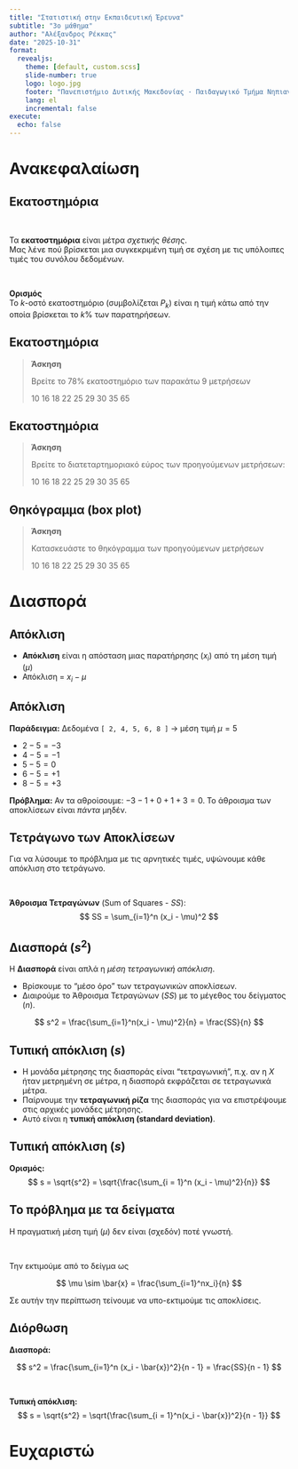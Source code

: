 ```yaml
---
title: "Στατιστική στην Εκπαιδευτική Έρευνα"
subtitle: "3ο μάθημα"
author: "Αλέξανδρος Ρέκκας"
date: "2025-10-31"
format:
  revealjs:
    theme: [default, custom.scss]
    slide-number: true
    logo: logo.jpg
    footer: "Πανεπιστήμιο Δυτικής Μακεδονίας · Παιδαγωγικό Τμήμα Νηπιαγωγών"
    lang: el
    incremental: false
execute:
  echo: false
---
```


# Ανακεφαλαίωση

## Εκατοστημόρια

\

Τα **εκατοστημόρια** είναι μέτρα *σχετικής θέσης*.  
Μας λένε πού βρίσκεται μια συγκεκριμένη τιμή σε σχέση με τις υπόλοιπες τιμές του συνόλου δεδομένων.

\

**Ορισμός**  
Το $k$-οστό εκατοστημόριο (συμβολίζεται $P_k$) είναι η τιμή κάτω από την οποία βρίσκεται το $k\%$ των παρατηρήσεων.

## Εκατοστημόρια

> **Άσκηση**
>
> Βρείτε το 78% εκατοστημόριο των παρακάτω 9 μετρήσεων  
> 
> 10 16 18 22 25 29 30 35 65

## Εκατοστημόρια

> **Άσκηση**
>
> Βρείτε το διατεταρτημοριακό εύρος των προηγούμενων μετρήσεων:  
> 
> 10 16 18 22 25 29 30 35 65


## Θηκόγραμμα (box plot)

> **Άσκηση**
>
> Κατασκευάστε το θηκόγραμμα των προηγούμενων μετρήσεων
> 
> 10 16 18 22 25 29 30 35 65


# Διασπορά

## Απόκλιση

* **Απόκλιση** είναι η απόσταση μιας παρατήρησης ($x_i$) από τη μέση τιμή ($μ$)
* Απόκλιση = $x_i - \mu$

## Απόκλιση

**Παράδειγμα:** Δεδομένα `[ 2, 4, 5, 6, 8 ]` $\rightarrow$ μέση τιμή $\mu = 5$

* $2 - 5 = -3$
* $4 - 5 = -1$
* $5 - 5 = 0$
* $6 - 5 = +1$
* $8 - 5 = +3$

**Πρόβλημα:** Αν τα αθροίσουμε: $-3 - 1 + 0 + 1 + 3 = 0$.
Το άθροισμα των αποκλίσεων είναι *πάντα* μηδέν.

## Τετράγωνο των Αποκλίσεων

Για να λύσουμε το πρόβλημα με τις αρνητικές τιμές, υψώνουμε κάθε απόκλιση στο τετράγωνο.

\

**Άθροισμα Τετραγώνων** (Sum of Squares - $SS$):
$$ SS = \sum_{i=1}^n (x_i - \mu)^2 $$

## Διασπορά ($s^2$)

Η **Διασπορά** είναι απλά η *μέση τετραγωνική απόκλιση*.

* Βρίσκουμε το "μέσο όρο" των τετραγωνικών αποκλίσεων.
* Διαιρούμε το Άθροισμα Τετραγώνων ($SS$) με το μέγεθος του δείγματος ($n$).

$$ s^2 = \frac{\sum_{i=1}^n(x_i - \mu)^2}{n} = \frac{SS}{n} $$


## Τυπική απόκλιση ($s$)

* Η μονάδα μέτρησης της διασποράς είναι "τετραγωνική", π.χ. αν η $X$ ήταν μετρημένη σε μέτρα, η διασπορά εκφράζεται σε τετραγωνικά μέτρα.
* Παίρνουμε την **τετραγωνική ρίζα** της διασποράς για να επιστρέψουμε στις αρχικές μονάδες μέτρησης.
* Αυτό είναι η **τυπική απόκλιση (standard deviation)**.

## Τυπική απόκλιση ($s$)

**Ορισμός:**
$$ s = \sqrt{s^2} = \sqrt{\frac{\sum_{i = 1}^n (x_i - \mu)^2}{n}} $$


## Το πρόβλημα με τα δείγματα

Η πραγματική μέση τιμή ($\mu$) δεν είναι (σχεδόν) ποτέ γνωστή.  

\

Την εκτιμούμε από το δείγμα ως

$$
\mu \sim \bar{x} = \frac{\sum_{i=1}^nx_i}{n}
$$

Σε αυτήν την περίπτωση τείνουμε να υπο-εκτιμούμε τις αποκλίσεις.


## Διόρθωση

**Διασπορά:**

$$
s^2 = \frac{\sum_{i=1}^n (x_i - \bar{x})^2}{n - 1} = \frac{SS}{n - 1}
$$

\

**Τυπική απόκλιση:**
$$ s = \sqrt{s^2} = \sqrt{\frac{\sum_{i = 1}^n(x_i - \bar{x})^2}{n - 1}} $$


# Ευχαριστώ

